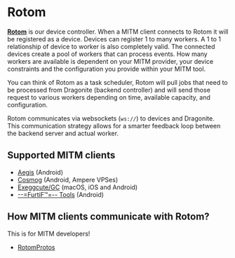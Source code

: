 # Rotom

[**Rotom**](https://github.com/UnownHash/Rotom/) is our device controller. When a MITM client connects to Rotom it will be registered as a device. Devices can register 1 to many workers. A 1 to 1 relationship of device to worker is also completely valid. The connected devices create a pool of workers that can process events. How many workers are available is dependent on your MITM provider, your device constraints and the configuration you provide within your MITM tool.

You can think of Rotom as a task scheduler, Rotom will pull jobs that need to be processed from Dragonite (backend controller) and will send those request to various workers depending on time, available capacity, and configuration.

Rotom communicates via websockets (`ws://`) to devices and Dragonite. This communication strategy allows for a smarter feedback loop between the backend server and actual worker.

## Supported MITM clients

-   [Aegis](https://pokemod.dev/mapping) (Android)
-   [Cosmog](https://sylvie.fyi/cosmog) (Android, Ampere VPSes)
-   [Exeggcute/GC](https://jorgschulze73.github.io/gc-docs/) (macOS, iOS and Android)
-   [--=FurtiF™=-- Tools](https://discord.gg/wtNgst3W64) (Android)


## How MITM clients communicate with Rotom?

This is for MITM developers!

-   [RotomProtos](https://github.com/UnownHash/RotomProtos)
